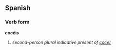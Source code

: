 ==Spanish==
===Verb form===
'''cocéis'''

# ''second-person plural indicative present of [[cocer]]''